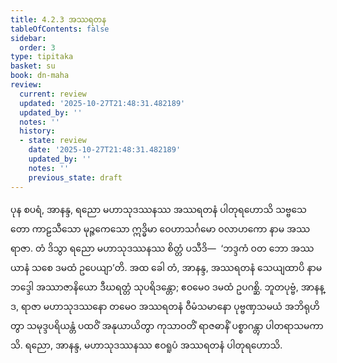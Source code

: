 ```yaml
---
title: 4.2.3 အဿရတန
tableOfContents: false
sidebar:
  order: 3
type: tipitaka
basket: su
book: dn-maha
review:
  current: review
  updated: '2025-10-27T21:48:31.482189'
  updated_by: ''
  notes: ''
  history:
  - state: review
    date: '2025-10-27T21:48:31.482189'
    updated_by: ''
    notes: ''
    previous_state: draft
---
```



<ReviewStatus review={frontmatter.review} showDetails={true} />

<HypothesisAnnotation frontmatter={frontmatter} />

<DynamicBreadcrumb />

<Division number="247" book="dn-maha" e="ch" v="7" p="143">

<Paragraph number="544" book="dn-maha">
ပုန စပရံ, အာနန္ဒ, ရညော မဟာသုဒဿနဿ အဿရတနံ ပါတုရဟောသိ သဗ္ဗသေတော ကာဠသီသော မုဉ္ဇကေသော ဣဒ္ဓိမာ ဝေဟာသင်္ဂမော ဝလာဟကော နာမ အဿရာဇာ. တံ ဒိသွာ ရညော မဟာသုဒဿနဿ စိတ္တံ ပသီဒိ—  ‘ဘဒ္ဒကံ ဝတ ဘော အဿယာနံ သစေ ဒမထံ ဥပေယျာ’တိ. အထ ခေါ တံ, အာနန္ဒ, အဿရတနံ သေယျထာပိ နာမ ဘဒ္ဒေါ အဿာဇာနိယော ဒီဃရတ္တံ သုပရိဒန္တော; ဧဝမေဝ ဒမထံ ဥပဂစ္ဆိ. ဘူတပုဗ္ဗံ, အာနန္ဒ, ရာဇာ မဟာသုဒဿနော တမေဝ အဿရတနံ ဝီမံသမာနော ပုဗ္ဗဏှသမယံ အဘိရုဟိတွာ သမုဒ္ဒပရိယန္တံ ပထဝိံ အနုယာယိတွာ ကုသာဝတိံ ရာဇဓာနိံ ပစ္စာဂန္တွာ ပါတရာသမကာသိ. ရညော, အာနန္ဒ, မဟာသုဒဿနဿ ဧဝရူပံ အဿရတနံ ပါတုရဟောသိ.
</Paragraph>
</Division>